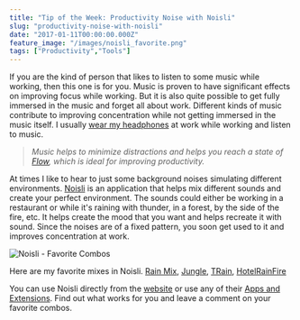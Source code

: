 ```yaml
---
title: "Tip of the Week: Productivity Noise with Noisli"
slug: "productivity-noise-with-noisli"
date: "2017-01-11T00:00:00.000Z"
feature_image: "/images/noisli_favorite.png"
tags: ["Productivity","Tools"]
---
```


If you are the kind of person that likes to listen to some music while working, then this one is for you. Music is proven to have significant effects on improving focus while working. But it is also quite possible to get fully immersed in the music and forget all about work. Different kinds of music contribute to improving concentration while not getting immersed in the music itself. I usually [wear my headphones](http://theheadphonesrule.com/) at work while working and listen to music.

> _Music helps to minimize distractions and helps you reach a state of [Flow](http://amzn.to/2jlYIgV), which is ideal for improving productivity._

At times I like to hear to just some background noises simulating different environments. [Noisli](https://www.noisli.com/) is an application that helps mix different sounds and create your perfect environment. The sounds could either be working in a restaurant or while it's raining with thunder, in a forest, by the side of the fire, etc. It helps create the mood that you want and helps recreate it with sound. Since the noises are of a fixed pattern, you soon get used to it and improves concentration at work.

![Noisli - Favorite Combos](/images/noisli_favorite.png)

Here are my favorite mixes in Noisli. [Rain Mix](https://www.noisli.com/get_combo_by_link/W5rvjLZXcoJbooq), [Jungle](https://www.noisli.com/get_combo_by_link/vjUpcG2OAXxKVSU), [TRain](https://www.noisli.com/get_combo_by_link/uhRXMysAIcVEbHF), [HotelRainFire](https://www.noisli.com/get_combo_by_link/gFKhnETdoybxcmc)

You can use Noisli directly from the [website](https://www.noisli.com/) or use any of their [Apps and Extensions](https://www.noisli.com/apps). Find out what works for you and leave a comment on your favorite combos.